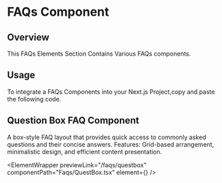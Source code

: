 
# FAQs Component

## Overview

This FAQs Elements Section Contains Various FAQs components.

## Usage

To integrate a FAQs Components into your Next.js Project,copy and paste the following code.

## Question Box FAQ Component

A box-style FAQ layout that provides quick access to commonly asked questions and their concise answers.
Features: Grid-based arrangement, minimalistic design, and efficient content presentation.

<ElementWrapper
  previewLink="/faqs/questbox"
  componentPath="Faqs/QuestBox.tsx"
  element={<QuestBox />}
/>
